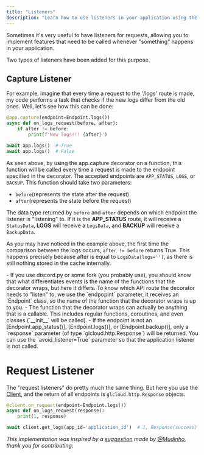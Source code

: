 ```yaml
---
title: "Listeners"
description: "Learn how to use listeners in your application using the glcloud python sdk."
---
```


[cache]: app_cache
[Client]: ../user_guide/Client

Sometimes it's very useful to have listeners for requests, allowing you to implement features that need to be called whenever "something" happens in your application.

Two types of listeners have been added for this purpose.

## Capture Listener

For example, imagine that every time a request to the '/logs' route is made, my code performs a task that checks if the new logs differ from the old ones. Well, let's see how this can be done:

````python
@app.capture(endpoint=Endpoint.logs())
async def on_logs_request(before, after):
    if after != before:
        print(f'New logs!!! {after}')

await app.logs()  # True
await app.logs()  # False
````

As seen above, by using the app.capture decorator on a function, this function will be called every time a request is made to the endpoint specified in the decorator. The accepted endpoints are `APP_STATUS`, `LOGS`, or `BACKUP`. This function should take two parameters:

- `before`(represents the state after the request)
- `after`(represents the state before the request)

The data type returned by `before` and `after` depends on which endpoint the listener is "listening" to. If it is the **APP_STATUS** route, it will receive a `StatusData`, **LOGS** will receive a `LogsData`, and **BACKUP** will receive a `BackupData`.

As you may have noticed in the example above, the first time the comparison between the logs occurs, `after != before` returns True. This happens precisely because after is equal to `LogsData(logs='')`, as there is still nothing stored in the cache internally.

<Accordion title="Additional information about this decorator">
    - If you use discord.py or some fork (you probably use), you should
    know that what differentiates events is the name
    of the functions that the decorator wraps, but here it differs. To know
    which
    API route the decorator needs to "listen" to, we use the `endpopint` parameter, it
    receives an `Endpoint` class, so the name of the function that the decorator
    wraps is up to you.
    - The function that the decorator wraps can actually be anything that is
    a callable. This includes regular functions, coroutines, and even
    classes (`__init__` will be called).
    - If the endpoint is not an [Endpoint.app_status()], [Endpoint.logs()], or [Endpoint.backup()],
    only a `response` parameter (of type `glcloud.http.Response`) will
    be returned.
</Accordion>
<Tip>
    You can use the `avoid_listener=True` parameter so that the application listener is not called.
</Tip>

# Request Listener

The "request listeners" do pretty much the same thing. But here you use the [Client], and the return of all endpoints is `glcloud.http.Response` objects.

````python
@client.on_request(endpoint=Endpoint.logs())
async def on_logs_request(response):
    print(1, response)

await client.get_logs(app_id='application_id')  # 1, Response(success)
````

_This implementation was inspired by a [suggestion](https://github.com/glcloudofc/wrapper-api-py/pull/1) made by [@Mudinho](https://github.com/zRickz), thank you for contributing._